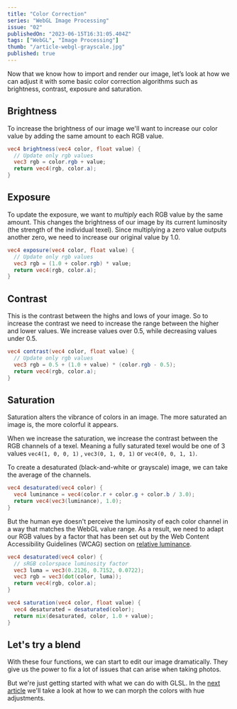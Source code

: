 ```yaml
---
title: "Color Correction"
series: "WebGL Image Processing"
issue: "02"
publishedOn: "2023-06-15T16:31:05.404Z"
tags: ["WebGL", "Image Processing"]
thumb: "/article-webgl-grayscale.jpg"
published: true
---
```


<WebGLImageProcessingIntro />

Now that we know how to import and render our image, let’s look at how we can adjust it with some basic color correction algorithms such as brightness, contrast, exposure and saturation.

## Brightness

To increase the brightness of our image we'll want to increase our color value by adding the same amount to each RGB value.

```glsl
vec4 brightness(vec4 color, float value) {
  // Update only rgb values
  vec3 rgb = color.rgb + value;
  return vec4(rgb, color.a);
}
```

<WebGLFilters step="Brightness" />

## Exposure

To update the exposure, we want to _multiply_ each RGB value by the same amount. This changes the brightness of our image by its current luminosity (the strength of the individual texel). Since multiplying a zero value outputs another zero, we need to increase our original value by 1.0.

```glsl
vec4 exposure(vec4 color, float value) {
  // Update only rgb values
  vec3 rgb = (1.0 + color.rgb) * value;
  return vec4(rgb, color.a);
}
```

<WebGLFilters step="Exposure" />

## Contrast

This is the contrast between the highs and lows of your image. So to increase the contrast we need to increase the range between the higher and lower values. We increase values over 0.5, while decreasing values under 0.5.

```glsl
vec4 contrast(vec4 color, float value) {
  // Update only rgb values
  vec3 rgb = 0.5 + (1.0 + value) * (color.rgb - 0.5);
  return vec4(rgb, color.a);
}
```

<WebGLFilters step="Contrast" />

## Saturation

Saturation alters the vibrance of colors in an image. The more saturated an image is, the more colorful it appears.

When we increase the saturation, we increase the contrast between the RGB channels of a texel. Meaning a fully saturated texel would be one of 3 values `vec4(1, 0, 0, 1)` ,  `vec3(0, 1, 0, 1)`  or  `vec4(0, 0, 1, 1)`.

To create a desaturated (black-and-white or grayscale) image, we can take the average of the channels.

```glsl
vec4 desaturated(vec4 color) {
  vec4 luminance = vec4(color.r + color.g + color.b / 3.0);
  return vec4(vec3(luminance), 1.0);
}
```

But the human eye doesn't perceive the luminosity of each color channel in a way that matches the WebGL value range. As a result, we need to adapt our RGB values by a factor that has been set out by the Web Content Accessibility Guidelines (WCAG) section on [relative luminance](https://www.w3.org/TR/WCAG21/#dfn-relative-luminance).


```glsl
vec4 desaturated(vec4 color) {
  // sRGB colorspace luminosity factor
  vec3 luma = vec3(0.2126, 0.7152, 0.0722);
  vec3 rgb = vec3(dot(color, luma));
  return vec4(rgb, color.a);
}

vec4 saturation(vec4 color, float value) {
  vec4 desaturated = desaturated(color);
  return mix(desaturated, color, 1.0 + value);
}
```

<WebGLFilters step="Saturation" />

## Let's try a blend 

<WebGLFilters step="Article1" />

With these four functions, we can start to edit our image dramatically. They give us the power to fix a lot of issues that can arise when taking photos.

But we're just getting started with what we can do with GLSL. In the [next article](/p/webgl-hue) we'll take a look at how to we can morph the colors with hue adjustments.

<ArticlePreview slug="webgl-hue" />
